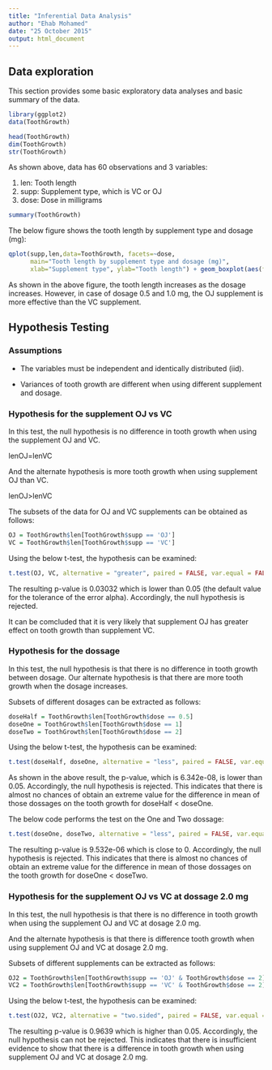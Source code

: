 ```yaml
---
title: "Inferential Data Analysis"
author: "Ehab Mohamed"
date: "25 October 2015"
output: html_document
---
```


## Data exploration

This section provides some basic exploratory data analyses and basic summary of the data.

```r
library(ggplot2)
data(ToothGrowth)
```
```r
head(ToothGrowth)
dim(ToothGrowth)
str(ToothGrowth)
```

As shown above, data has 60 observations and 3 variables:

1. len: Tooth length 
2. supp: Supplement type, which is VC or OJ 
3. dose: Dose in milligrams

```r
summary(ToothGrowth)
```

The below figure shows the tooth length by supplement type and dosage (mg):

```r
qplot(supp,len,data=ToothGrowth, facets=~dose, 
      main="Tooth length by supplement type and dosage (mg)",
      xlab="Supplement type", ylab="Tooth length") + geom_boxplot(aes(fill = supp))
```

As shown in the above figure, the tooth length increases as the dosage increases. However, in case of dosage 0.5 and 1.0 mg, the OJ supplement is more effective than the VC supplement.

## Hypothesis Testing

### Assumptions

* The variables must be independent and identically distributed (iid).

* Variances of tooth growth are different when using different supplement and dosage.

### Hypothesis for the supplement OJ vs VC

In this test, the null hypothesis is no difference in tooth growth when using the supplement OJ and VC.

lenOJ=lenVC

And the alternate hypothesis is more tooth growth when using supplement OJ than VC.

lenOJ>lenVC

The subsets of the data for OJ and VC supplements can be obtained as follows:

```r
OJ = ToothGrowth$len[ToothGrowth$supp == 'OJ']
VC = ToothGrowth$len[ToothGrowth$supp == 'VC']
```

Using the below t-test, the hypothesis can be examined:

```r
t.test(OJ, VC, alternative = "greater", paired = FALSE, var.equal = FALSE, conf.level = 0.95)
```

The resulting p-value is 0.03032 which is lower than 0.05 (the default value for the tolerance of the error alpha). Accordingly, the null hypothesis is rejected. 

It can be comcluded that it is very likely that supplement OJ has greater effect on tooth growth than supplement VC.

### Hypothesis for the dossage

In this test, the null hypothesis is that there is no difference in tooth growth between dosage. Our alternate hypothesis is that there are more tooth growth when the dosage increases.

Subsets of different dosages can be extracted as follows:

```r
doseHalf = ToothGrowth$len[ToothGrowth$dose == 0.5]
doseOne = ToothGrowth$len[ToothGrowth$dose == 1]
doseTwo = ToothGrowth$len[ToothGrowth$dose == 2]
```

Using the below t-test, the hypothesis can be examined:

```r
t.test(doseHalf, doseOne, alternative = "less", paired = FALSE, var.equal = FALSE, conf.level = 0.95)
```

As shown in the above result, the p-value, which is 6.342e-08, is lower than 0.05. Accordingly, the null hypothesis is rejected. This indicates that there is almost no chances of obtain an extreme value for the difference in mean of those dossages on the tooth growth for doseHalf < doseOne.

The below code performs the test on the One and Two dossage:

```r
t.test(doseOne, doseTwo, alternative = "less", paired = FALSE, var.equal = FALSE, conf.level = 0.95)
```

The resulting p-value is 9.532e-06 which is close to 0. Accordingly, the null hypothesis is rejected. This indicates that there is almost no chances of obtain an extreme value for the difference in mean of those dossages on the tooth growth for doseOne < doseTwo.

### Hypothesis for the supplement OJ vs VC at dossage 2.0 mg

In this test, the null hypothesis is that there is no difference in tooth growth when using the supplement OJ and VC at dosage 2.0 mg.

And the alternate hypothesis is that there is difference tooth growth when using supplement OJ and VC at dosage 2.0 mg.

Subsets of different supplements can be extracted as follows:

```r
OJ2 = ToothGrowth$len[ToothGrowth$supp == 'OJ' & ToothGrowth$dose == 2]
VC2 = ToothGrowth$len[ToothGrowth$supp == 'VC' & ToothGrowth$dose == 2]
```

Using the below t-test, the hypothesis can be examined:

```r
t.test(OJ2, VC2, alternative = "two.sided", paired = FALSE, var.equal = FALSE, conf.level = 0.95)
```

The resulting p-value is 0.9639 which is higher than 0.05. Accordingly, the null hypothesis can not be rejected. This indicates that there is insufficient evidence to show that there is a difference in tooth growth when using supplement OJ and VC at dosage 2.0 mg.
